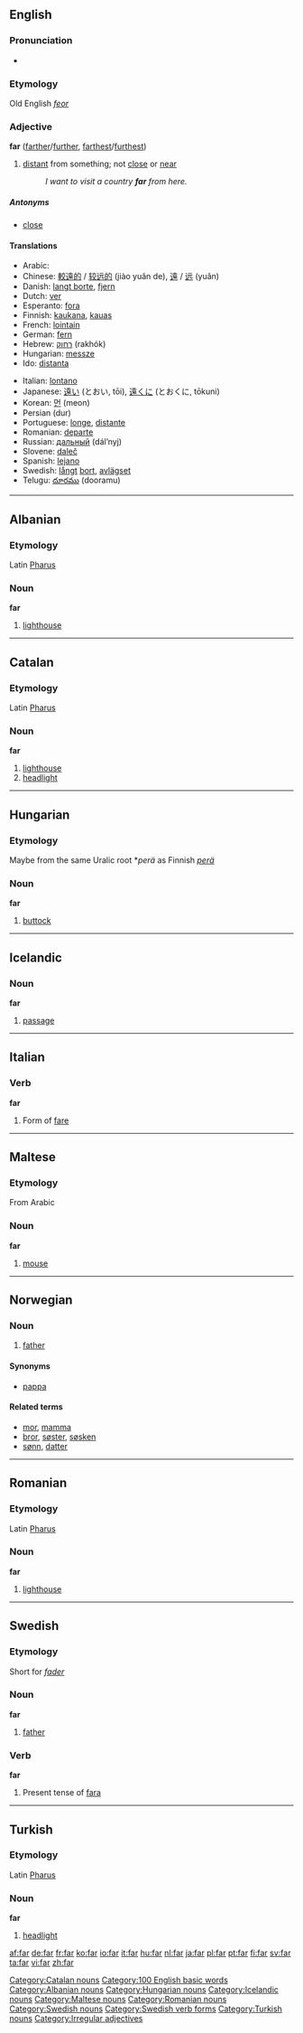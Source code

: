 {{see|fár|får}}
==English==

{{rank|few|whom|love|180|far|seemed|house|looked}}

===Pronunciation===
*{{audio|en-us-far.ogg|Audio (US)}}

===Etymology===
Old English ''[[feor]]''

===Adjective===
'''far''' ([[farther]]/[[further]], [[farthest]]/[[furthest]])
# [[distant]] from something; not [[close]] or [[near]]
#: ''I want to visit a country '''far''' from here.''

=====Antonyms=====
*[[close]]

====Translations====
{{top}}
*Arabic: {{ARchar|[[بعيد]]}} {{Unicode|(baʕíd)}}
*Chinese: [[較遠的]] / [[较远的]] (jiào yuǎn de), [[遠]] / [[远]] (yuǎn)
*Danish: [[langt borte]], [[fjern]]
*Dutch: [[ver#Dutch|ver]]
*Esperanto: [[fora#Esperanto|fora]]
*Finnish: [[kaukana]], [[kauas]]
*French: [[lointain]]
*German: [[fern#German|fern]]
*Hebrew: [[רחוק]] (rakhók)
*Hungarian: [[messze]]
*Ido: [[distanta]]
{{mid}}
*Italian: [[lontano]]
*Japanese: [[遠い]] (とおい, tōi), [[遠く]]に (とおくに, tōkuni)
*Korean: [[먼]] (meon)
*Persian {{FAchar|[[دور]]}} (dur)
*Portuguese: [[longe]], [[distante]]
*Romanian: [[departe]]
*Russian: [[дальный]] (dál’nyj)
*Slovene: [[daleč]]
*Spanish: [[lejano]]
*Swedish: [[långt]] [[bort]], [[avlägset]]
*Telugu: [[దూరము]] (dooramu)
{{bottom}}

----

==Albanian==

===Etymology===
Latin [[Pharus]]

===Noun===
'''far'''

# [[lighthouse]]

----

==Catalan==

===Etymology===
Latin [[Pharus]]

===Noun===
'''far'''

# [[lighthouse]]
# [[headlight]]

[[Category:Catalan nouns]]

----

==Hungarian==

===Etymology===
Maybe from the same Uralic root *''perä'' as Finnish ''[[perä]]''

===Noun===
'''far'''

# [[buttock]]

----

==Icelandic==

===Noun===
'''far''' {{n}}

# [[passage]]

----

==Italian==

===Verb===
'''far'''

# Form of [[fare]]

----

==Maltese==

===Etymology===
From Arabic

===Noun===
'''far'''

# [[mouse]]

----

==Norwegian==

===Noun===
{{no-noun-irreg|m|[[faren]]|[[fedre]]|[[fedrene]]}}

# [[father]]

====Synonyms====
*[[pappa]]

====Related terms====
*[[mor]], [[mamma]]
*[[bror]], [[søster]], [[søsken]]
*[[sønn]], [[datter]]

----

==Romanian==

===Etymology===
Latin [[Pharus]]

===Noun===
'''far'''

# [[lighthouse]]

----

==Swedish==

===Etymology===
Short for ''[[fader]]''

===Noun===
'''far'''

# [[father]]

===Verb===
'''far'''

# Present tense of [[fara#verb|fara]]

----

==Turkish==

===Etymology===
Latin [[Pharus]]

===Noun===
'''far'''

# [[headlight]]

[[Category:100 English basic words]]
[[Category:Albanian nouns]]
[[Category:Hungarian nouns]]
[[Category:Icelandic nouns]]
[[Category:Maltese nouns]]
[[Category:Romanian nouns]]
[[Category:Swedish nouns]]
[[Category:Swedish verb forms]]
[[Category:Turkish nouns]]
[[Category:Irregular adjectives]]

[[af:far]]
[[de:far]]
[[fr:far]]
[[ko:far]]
[[io:far]]
[[it:far]]
[[hu:far]]
[[nl:far]]
[[ja:far]]
[[pl:far]]
[[pt:far]]
[[fi:far]]
[[sv:far]]
[[ta:far]]
[[vi:far]]
[[zh:far]]